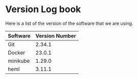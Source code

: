 # Version Log book

Here is a list of the version of the software that we are using.

Software Version Number
-------- --------------
Git      2.34.1
Docker   23.0.1
minikube 1.29.0
heml     3.11.1

